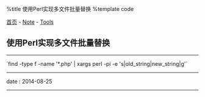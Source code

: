 %title 使用Perl实现多文件批量替换
%template code

[[../../index|首页]] - [[../index|Note]] - [[index|Tools]]
==使用Perl实现多文件批量替换==
----
`find -type f -name '*.php' | xargs perl -pi -e 's|old_string|new_string|g'`
----
<red>date</red> : 2014-08-25
----
